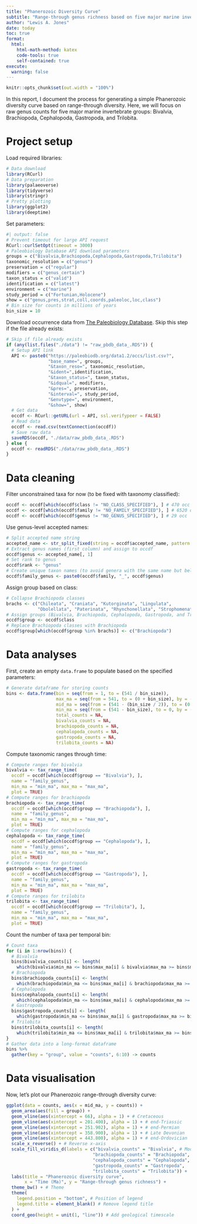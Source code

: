 ```yaml
---
title: "Phanerozoic Diversity Curve"
subtitle: "Range-through genus richness based on five major marine invertebrate groups"
author: "Lewis A. Jones"
date: today
toc: true
format:
  html:
    html-math-method: katex
    code-tools: true
    self-contained: true
execute:
  warning: false
---
```


```r
knitr::opts_chunk$set(out.width = "100%")
```

In this report, I document the process for generating a simple Phanerozoic diversity curve based on range-through diversity. Here, we will focus on raw genus counts for five major marine invertebrate groups: Bivalvia, Brachiopoda, Cephalopoda, Gastropoda, and Trilobita.

# Project setup

Load required libraries:
```r
# Data download
library(RCurl)
# Data preparation
library(palaeoverse) 
library(tidyverse)
library(stringr)
# Pretty plotting
library(ggplot2)
library(deeptime)
```

Set parameters:
```r
#| output: false
# Prevent timeout for large API request
RCurl::curlSetOpt(timeout = 3000) 
# Paleobiology Database API download parameters
groups = c("Bivalvia,Brachiopoda,Cephalopoda,Gastropoda,Trilobita")
taxonomic_resolution = c("genus")
preservation = c("regular")
modifiers = c("genus_certain")
taxon_status = c("valid")
identification = c("latest")
environment = c("marine")
study_period = c("Fortunian,Holocene")
show = c("genus,pres,strat,coll,coords,paleoloc,loc,class")
# Bin size for counts in millions of years
bin_size = 10
```

Download occurrence data from [The Paleobiology Database](https://paleobiodb.org/#/). Skip this step if the file already exists: 

```r
# Skip if file already exists
if (any(list.files("./data") != "raw_pbdb_data_.RDS")) {
  # Setup API link
  API <- paste0("https://paleobiodb.org/data1.2/occs/list.csv?",
                "base_name=", groups,
                "&taxon_reso=", taxonomic_resolution, 
                "&ident=",identification,
                "&taxon_status=", taxon_status,
                "&idqual=", modifiers,
                "&pres=", preservation,
                "&interval=", study_period,
                "&envtype=", environment,
                "&show=", show)
  # Get data
  occdf <- RCurl::getURL(url = API, ssl.verifypeer = FALSE)
  # Read data
  occdf <- read.csv(textConnection(occdf))
  # Save raw data
  saveRDS(occdf, "./data/raw_pbdb_data_.RDS")
} else {
  occdf <- readRDS("./data/raw_pbdb_data_.RDS")
}
```

# Data cleaning

Filter unconstrained taxa for now (to be fixed with taxonomy classified):

```r
occdf <- occdf[which(occdf$class != "NO_CLASS_SPECIFIED"), ] # 470 occ
occdf <- occdf[which(occdf$family != "NO_FAMILY_SPECIFIED"), ] # 6520 occ
occdf <- occdf[which(occdf$genus != "NO_GENUS_SPECIFIED"), ] # 29 occ
```

Use genus-level accepted names:

```r
# Split accepted name string
accepted_name <- str_split_fixed(string = occdf$accepted_name, pattern = " ", n = 2)
# Extract genus names (first column) and assign to occdf
occdf$genus <- accepted_name[, 1]
# Set rank to genus
occdf$rank <- "genus"
# Create unique taxon names (to avoid genera with the same name but belonging to different families)
occdf$family_genus <- paste0(occdf$family, "_", occdf$genus)
```

Assign group based on class:

```r
# Collapse Brachiopoda classes
brachs <- c("Chileata", "Craniata", "Kutorginata", "Lingulata",
            "Obolellata", "Paterinata", "Rhynchonellata", "Strophomenata")
# Assign groups (Bivalvia, Brachiopoda, Cephalopoda, Gastropoda, and Trilobita)
occdf$group <- occdf$class
# Replace Brachiopoda classes with Brachiopoda
occdf$group[which(occdf$group %in% brachs)] <- c("Brachiopoda")
```

# Data analyses

First, create an empty `data.frame` to populate based on the specified parameters:

```r
# Generate dataframe for storing counts
bins <- data.frame(bin = seq(from = 1, to = (541 / bin_size)),
                   max_ma = seq(from = 541, to = (0 + bin_size), by = -bin_size),
                   mid_ma = seq(from = (541 - (bin_size / 2)), to = (0 + (bin_size / 2)), by = -bin_size),
                   min_ma = seq(from = (541 - bin_size), to = 0, by = -bin_size),
                   total_counts = NA,
                   bivalvia_counts = NA,
                   brachiopoda_counts = NA,
                   cephalopoda_counts = NA,
                   gastropoda_counts = NA,
                   trilobita_counts = NA)
```

Compute taxonomic ranges through time:

```r
# Compute ranges for bivalvia
bivalvia <- tax_range_time(
  occdf = occdf[which(occdf$group == "Bivalvia"), ],
  name = "family_genus",
  min_ma = "min_ma", max_ma = "max_ma",
  plot = TRUE)
# Compute ranges for brachiopoda
brachiopoda <- tax_range_time(
  occdf = occdf[which(occdf$group == "Brachiopoda"), ],
  name = "family_genus",
  min_ma = "min_ma", max_ma = "max_ma",
  plot = TRUE)
# Compute ranges for cephalopoda
cephalopoda <- tax_range_time(
  occdf = occdf[which(occdf$group == "Cephalopoda"), ],
  name = "family_genus",
  min_ma = "min_ma", max_ma = "max_ma",
  plot = TRUE)
# Compute ranges for gastropoda
gastropoda <- tax_range_time(
  occdf = occdf[which(occdf$group == "Gastropoda"), ],
  name = "family_genus",
  min_ma = "min_ma", max_ma = "max_ma",
  plot = TRUE)
# Compute ranges for trilobita
trilobita <- tax_range_time(
  occdf = occdf[which(occdf$group == "Trilobita"), ],
  name = "family_genus",
  min_ma = "min_ma", max_ma = "max_ma",
  plot = TRUE)
```

Count the number of taxa per temporal bin:

```r
# Count taxa
for (i in 1:nrow(bins)) {
  # Bivalvia
  bins$bivalvia_counts[i] <- length(
    which(bivalvia$min_ma <= bins$max_ma[i] & bivalvia$max_ma >= bins$min_ma[i]))  
  # Brachiopoda
  bins$brachiopoda_counts[i] <- length(
    which(brachiopoda$min_ma <= bins$max_ma[i] & brachiopoda$max_ma >= bins$min_ma[i]))  
  # Cephalopoda
  bins$cephalopoda_counts[i] <- length(
    which(cephalopoda$min_ma <= bins$max_ma[i] & cephalopoda$max_ma >= bins$min_ma[i]))  
  # Gastropoda
  bins$gastropoda_counts[i] <- length(
    which(gastropoda$min_ma <= bins$max_ma[i] & gastropoda$max_ma >= bins$min_ma[i]))  
  # Trilobita
  bins$trilobita_counts[i] <- length(
    which(trilobita$min_ma <= bins$max_ma[i] & trilobita$max_ma >= bins$min_ma[i]))
}
# Gather data into a long-format dataframe
bins %>% 
  gather(key = "group", value = "counts", 6:10) -> counts
```

# Data visualisation

Now, let's plot our Phanerozoic range-through diversity curve:

```r
ggplot(data = counts, aes(x = mid_ma, y = counts)) +
  geom_area(aes(fill = group)) +
  geom_vline(aes(xintercept = 66), alpha = 1) + # Cretaceous
  geom_vline(aes(xintercept = 201.400), alpha = 1) + # end-Triassic
  geom_vline(aes(xintercept = 251.902), alpha = 1) + # end-Permian
  geom_vline(aes(xintercept = 358.900), alpha = 1) + # Late Devonian
  geom_vline(aes(xintercept = 443.800), alpha = 1) + # end-Ordovician
  scale_x_reverse() + # Reverse x-axis
  scale_fill_viridis_d(labels = c("bivalvia_counts" = "Bivalvia", # Modifi legend labels
                                 "brachiopoda_counts" = "Brachiopoda", 
                                 "cephalopoda_counts" = "Cephalopoda", 
                                 "gastropoda_counts" = "Gastropoda", 
                                 "trilobita_counts" = "Trilobita")) +
  labs(title = "Phanerozoic diversity curve",
       x = "Time (Ma)", y = "Range-through genus richness") +
  theme_bw() + # Theme
  theme(
    legend.position = "bottom", # Position of legend
    legend.title = element_blank() # Remove legend title
  ) +
  coord_geo(height = unit(1, "line")) # Add geological timescale
```

